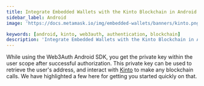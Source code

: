 ```yaml
---
title: Integrate Embedded Wallets with the Kinto Blockchain in Android
sidebar_label: Android
image: 'https://docs.metamask.io/img/embedded-wallets/banners/kinto.png'

keywords: [android, kinto, web3auth, authentication, blockchain]
description: 'Integrate Embedded Wallets with the Kinto Blockchain in Android | Embedded Wallets'
---
```



<SEO
  title="Integrate Embedded Wallets with the Kinto Blockchain in Android"
  description="Integrate Embedded Wallets with the Kinto Blockchain in Android | Embedded Wallets"
  image="https://docs.metamask.io/img/embedded-wallets/banners/kinto.png"
  slug="/embedded-wallets/connect-blockchain/evm/kinto/android"
/>

While using the Web3Auth Android SDK, you get the private key within the user scope after successful authorization. This private key can be used to retrieve the user's address, and interact with [Kinto](https://kinto.xyz) to make any blockchain calls. We have highlighted a few here for getting you started quickly on that.

<EVMInteraction />

